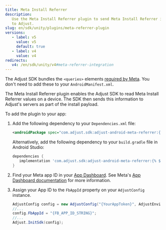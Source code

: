 ```yaml
---
title: Meta Install Referrer
description:
   Use the Meta Install Referrer plugin to send Meta Install Referrer information
   to Adjust.
slug: en/sdk/unity/plugins/meta-referrer-plugin
versions:
   - label: v5
     value: v5
     default: true
   - label: v4
     value: v4
redirects:
   v4: /en/sdk/unity/v4#meta-referrer-integration
---
```


<Callout type="note">

The Adjust SDK bundles the `<queries>` elements [required by Meta](https://developers.facebook.com/docs/app-ads/meta-install-referrer#step-1--add-the-meta-apps). You don't need to add these to your `AndroidManifest.xml`.

</Callout>

The Meta Install Referrer plugin enables the Adjust SDK to read Meta Install Referrer values on a device. The SDK then sends this information to Adjust's servers as part of the install payload.

To add the plugin to your app:

1. Add the following dependency to your `Dependencies.xml` file:

   ```xml
   <androidPackage spec="com.adjust.sdk:adjust-android-meta-referrer:{% $versions.android.v5 %}"></androidPackage>
   ```

   Alternatively, add the following dependency to your `build.gradle` file in Android Studio:

   ```groovy
   dependencies {
      implementation 'com.adjust.sdk:adjust-android-meta-referrer:{% $versions.android.v5 %}'
   }
   ```

1. Find your Meta app ID in your [App Dashboard](https://developers.facebook.com/apps). See Meta's [App Dashboard documentation](https://developers.facebook.com/docs/development/create-an-app/app-dashboard) for more information.

1. Assign your App ID to the `FbAppId` property on your `AdjustConfig` instance.

   ```cs
   AdjustConfig config = new AdjustConfig("{YourAppToken}", AdjustEnvironment.Sandbox);
   //...
   config.FbAppId = "{FB_APP_ID_STRING}";
   //...
   Adjust.InitSdk(config);
   ```
